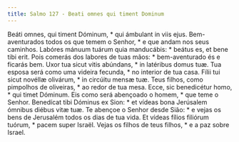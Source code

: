 ```yaml
---
title: Salmo 127 - Beati omnes qui timent Dominum
---
```


<div class="grid grid-cols-2 gap-5">
  <span class="col-6 dropcaps text-justify">
    Beáti omnes, qui timent Dóminum, * qui ámbulant in viis ejus.
  </span>
  <span class="col-6 dropcaps text-justify">
    Bem-aventurados todos os que temem o Senhor, * e que andam nos seus
    caminhos.
  </span>
  <span class="col-6 text-justify">
    Labóres mánuum tuárum quia manducábis: * beátus es, et bene tibi erit.
  </span>
  <span class="col-6 text-justify">
    Pois comerás dos labores de tuas mãos: * bem-aventurado és e ficarás bem.
  </span>
  <span class="col-6 text-justify">
    Uxor tua sicut vitis abúndans, * in latéribus domus tuæ.
  </span>
  <span class="col-6 text-justify">
    Tua esposa será como uma videira fecunda, * no interior de tua casa.
  </span>
  <span class="col-6 text-justify">
    Fílii tui sicut novéllæ olivárum, * in circúitu mensæ tuæ.
  </span>
  <span class="col-6 text-justify">
    Teus filhos, como pimpolhos de oliveiras, * ao redor de tua mesa.
  </span>
  <span class="col-6 text-justify">
    Ecce, sic benedicétur homo, * qui timet Dóminum.
  </span>
  <span class="col-6 text-justify">
    Eis como será abençoado o homem, * que teme o Senhor.
  </span>
  <span class="col-6 text-justify">
    Benedícat tibi Dóminus ex Sion: * et vídeas bona Jerúsalem ómnibus diébus
    vitæ tuæ.
  </span>
  <span class="col-6 text-justify">
    Te abençoe o Senhor desde Sião: * e vejas os bens de Jerusalém todos os dias
    de tua vida.
  </span>
  <span class="col-6 text-justify">
    Et vídeas fílios filiórum tuórum, * pacem super Israël.
  </span>
  <span class="col-6 text-justify">
    Vejas os filhos de teus filhos, * e a paz sobre Israel.
  </span>
</div>
